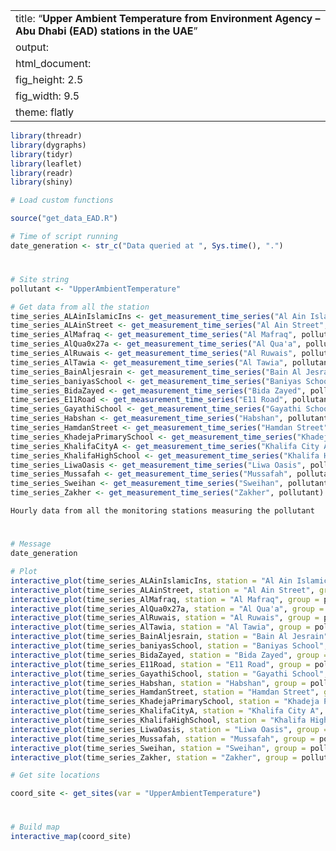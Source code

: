 
---
title: "**Upper Ambient Temperature from Environment Agency – Abu Dhabi (EAD) stations in the UAE**"
output:
  html_document:
    fig_height: 2.5
    fig_width: 9.5
    theme: flatly
---

```{r set_up, message = FALSE, echo = FALSE, warning = FALSE}
library(threadr)
library(dygraphs)
library(tidyr)
library(leaflet)
library(readr)
library(shiny)

# Load custom functions

source("get_data_EAD.R")

# Time of script running
date_generation <- str_c("Data queried at ", Sys.time(), ".")
```
# 

## 
```{r import_data, message = FALSE, echo = FALSE, results = "hide", cache = TRUE, warning = FALSE}

# Site string
pollutant <- "UpperAmbientTemperature"

# Get data from all the station
time_series_ALAinIslamicIns <- get_measurement_time_series("Al Ain Islamic Ins", pollutant)
time_series_ALAinStreet <- get_measurement_time_series("Al Ain Street", pollutant)
time_series_AlMafraq <- get_measurement_time_series("Al Mafraq", pollutant)
time_series_AlQua0x27a <- get_measurement_time_series("Al Qua'a", pollutant)
time_series_AlRuwais <- get_measurement_time_series("Al Ruwais", pollutant)
time_series_AlTawia <- get_measurement_time_series("Al Tawia", pollutant)
time_series_BainAljesrain <- get_measurement_time_series("Bain Al Jesrain", pollutant)
time_series_baniyasSchool <- get_measurement_time_series("Baniyas School", pollutant)
time_series_BidaZayed <- get_measurement_time_series("Bida Zayed", pollutant)
time_series_E11Road <- get_measurement_time_series("E11 Road", pollutant)
time_series_GayathiSchool <- get_measurement_time_series("Gayathi School", pollutant)
time_series_Habshan <- get_measurement_time_series("Habshan", pollutant)
time_series_HamdanStreet <- get_measurement_time_series("Hamdan Street", pollutant)
time_series_KhadejaPrimarySchool <- get_measurement_time_series("Khadeja Primary School", pollutant)
time_series_KhalifaCityA <- get_measurement_time_series("Khalifa City A", pollutant)
time_series_KhalifaHighSchool <- get_measurement_time_series("Khalifa High School", pollutant)
time_series_LiwaOasis <- get_measurement_time_series("Liwa Oasis", pollutant)
time_series_Mussafah <- get_measurement_time_series("Mussafah", pollutant)
time_series_Sweihan <- get_measurement_time_series("Sweihan", pollutant)
time_series_Zakher <- get_measurement_time_series("Zakher", pollutant)
```

 `Hourly data from all the monitoring stations measuring the pollutant`
 
# 

## 

```{r plot_EAD_LAT, echo = FALSE, cache = TRUE}
# Message
date_generation

# Plot
interactive_plot(time_series_ALAinIslamicIns, station = "Al Ain Islamic Ins", group =   pollutant, pollu="UpperAmbientTemperature")
interactive_plot(time_series_ALAinStreet, station = "Al Ain Street", group = pollutant, pollu="UpperAmbientTemperature")
interactive_plot(time_series_AlMafraq, station = "Al Mafraq", group = pollutant, pollu="UpperAmbientTemperature")
interactive_plot(time_series_AlQua0x27a, station = "Al Qua'a", group = pollutant, pollu="UpperAmbientTemperature")
interactive_plot(time_series_AlRuwais, station = "Al Ruwais", group = pollutant, pollu="UpperAmbientTemperature")
interactive_plot(time_series_AlTawia, station = "Al Tawia", group = pollutant, pollu="UpperAmbientTemperature")
interactive_plot(time_series_BainAljesrain, station = "Bain Al Jesrain", group = pollutant, pollu="UpperAmbientTemperature")
interactive_plot(time_series_baniyasSchool, station = "Baniyas School", group = pollutant, pollu="UpperAmbientTemperature")
interactive_plot(time_series_BidaZayed, station = "Bida Zayed", group = pollutant, pollu="UpperAmbientTemperature")
interactive_plot(time_series_E11Road, station = "E11 Road", group = pollutant, pollu="UpperAmbientTemperature")
interactive_plot(time_series_GayathiSchool, station = "Gayathi School", group = pollutant, pollu="UpperAmbientTemperature")
interactive_plot(time_series_Habshan, station = "Habshan", group = pollutant, pollu="UpperAmbientTemperature")
interactive_plot(time_series_HamdanStreet, station = "Hamdan Street", group = pollutant, pollu="UpperAmbientTemperature")
interactive_plot(time_series_KhadejaPrimarySchool, station = "Khadeja Primary School", group = pollutant, pollu="UpperAmbientTemperature")
interactive_plot(time_series_KhalifaCityA, station = "Khalifa City A", group = pollutant, pollu="UpperAmbientTemperature")
interactive_plot(time_series_KhalifaHighSchool, station = "Khalifa High School", group =pollutant, pollu="UpperAmbientTemperature")
interactive_plot(time_series_LiwaOasis, station = "Liwa Oasis", group = pollutant, pollu="UpperAmbientTemperature")
interactive_plot(time_series_Mussafah, station = "Mussafah", group = pollutant, pollu="UpperAmbientTemperature")
interactive_plot(time_series_Sweihan, station = "Sweihan", group = pollutant, pollu="UpperAmbientTemperature")
interactive_plot(time_series_Zakher, station = "Zakher", group = pollutant, pollu="UpperAmbientTemperature")

```


```{r import_data_for_map, message = FALSE, echo = FALSE, results = "hide", cache = TRUE}
# Get site locations

coord_site <- get_sites(var = "UpperAmbientTemperature")

```
#
 
##

```{r map, fig.height = 8, echo = FALSE, message = FALSE, cache = TRUE}
# Build map
interactive_map(coord_site)
```

 
 